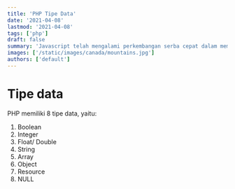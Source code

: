 ```yaml
---
title: 'PHP Tipe Data'
date: '2021-04-08'
lastmod: '2021-04-08'
tags: ['php']
draft: false
summary: 'Javascript telah mengalami perkembangan serba cepat dalam membuat website atau aplikasi modern front-end.'
images: ['/static/images/canada/mountains.jpg']
authors: ['default']
---
```


# Tipe data

PHP memiliki 8 tipe data, yaitu:

1. Boolean
2. Integer
3. Float/ Double
4. String
5. Array
6. Object
7. Resource
8. NULL

